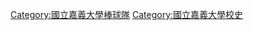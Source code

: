 {{Catmore|嘉義農林棒球隊}}

[[Category:國立嘉義大學棒球隊|Category:國立嘉義大學棒球隊]]
[[Category:國立嘉義大學校史|Category:國立嘉義大學校史]]